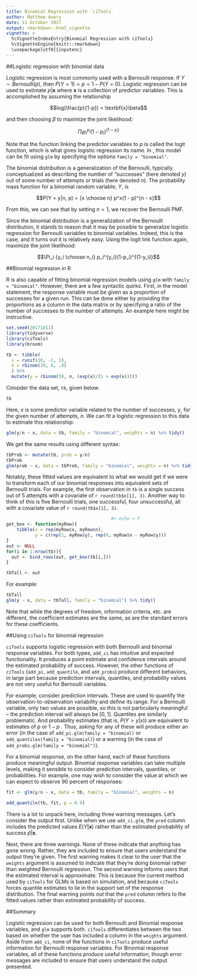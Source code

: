 ```yaml
---
title: Binomial Regression with `ciTools`
author: Matthew Avery
date: 11 October 2017
output: rmarkdown::html_vignette 
vignette: >
  %\VignetteIndexEntry{Binomial Regression with ciTools}
  %\VignetteEngine{knitr::rmarkdown}
  \usepackage[utf8]{inputenc}
---
```


##Logistic regression with binomial data

Logistic regression is most commonly used with a Bernoulli
response. If $Y \sim Bernoulli(p)$, then $P(Y = 1) = p = 1 - P(Y =
0)$. Logistic regression can be used to estimate $p|\textbf{x}$
where $\textbf{x}$ is a collection of predictor variables. This is
accomplished by assuming the relationship

$$log(\frac{p}{1-p}) = \textbf{x}\beta$$

and then choosing $\beta$ to maximize the joint likelihood:

$$\Pi_i p_i^{y_i}(1-p_i)^{(1-y_i)}$$ 

Note that the function linking the predictor variables to $p$ is
called the logit function, which is what gives logistic regression
its name. In \textbf{R}, this model can be fit using `glm` by
specifying the options `family = "binomial"`.

The binomial distribution is a generalization of the Bernoulli,
typically conceptualized as describing the number of "successes"
(here denoted $y$) out of some number of attempts or trials (here
denoted $n$). The probability mass function for a binomial random
variable, $Y$, is

 $$P(Y = y|n, p) = {x \choose n} p^x(1 - p)^{n - x}$$

From this, we can see that by setting $n = 1$, we recover the Bernoulli PMF. 

Since the binomial distribution is a generalization of the
Bernoulli distribution, it stands to reason that it may be possible
to generalize logistic regression for Bernoulli variables to
binomial variables. Indeed, this is the case, and it turns out it
is relatively easy. Using the logit link function again, maximize
the joint likelihood:

 $$\Pi_i {y_i \choose n_i} p_i^{y_i}(1-p_i)^{(1-y_i)}$$ 
 
##Binomial regression in R
 
R is also capable of fitting binomial regression models using `glm`
with `family = "binomial"`. However, there are a few syntactic
quirks. First, in the model statement, the response variable must
be given as a proportion of successes for a given run. This can be
done either by providing the proportions as a column in the data
matrix or by specifying a ratio of the number of successes to the
number of attempts. An example here might be instructive.

```r
set.seed(20171011)
library(tidyverse)
library(ciTools)
library(broom)
```

```r
tb <- tibble(
  x = runif(30, -1, 1),
  n = rbinom(30, 6, .8)
  ) %>%
  mutate(y = rbinom(30, n, (exp(x)/(1 + exp(x)))))
```

Consider the data set, `tb`, given below. 

```r
tb
```

Here, $x$ is some predictor variable related to the number of
successes, $y$, for the given number of attempts, $n$. We can fit a
logistic regression to this data to estimate this relationship:

```r
glm(y/n ~ x, data = tb, family = "binomial", weights = n) %>% tidy()
```

We get the same results using different syntax:

```r
tbProb <- mutate(tb, prob = y/n)
tbProb
glm(prob ~ x, data = tbProb, family = "binomial", weights = n) %>% tidy()
```

Notably, these fitted values are equivalent to what we would get if
we were to transform each of our binomial responses into equivalent
sets of Bernoulli trials. For example, the first observation in
`tb` is a single success out of 5 attempts with a covariate of `r
round(tb$x[1], 3)`.  Another way to think of this is five Bernoulli
trials, one successful, four unsuccessful, all with a covariate
value of `r round(tb$x[1], 3)`.

```r
                                        #+ echo = F
get_box <- function(myRow){
    tibble(x = rep(myRow$x, myRow$n),
           y = c(rep(1, myRow$y), rep(0, myRow$n - myRow$y)))
}
out <- NULL
for(i in 1:nrow(tb)){
  out <- bind_rows(out, get_box(tb[i,]))
}

tbTall <- out
```

For example: 

```r
tbTall
glm(y ~ x, data = tbTall, family = "binomial") %>% tidy()
```

Note that while the degrees of freedom, information criteria,
etc. are different, the coefficient estimates are the same, as are
the standard errors for these coefficients.

##Using `ciTools` for binomial regression

`ciTools` supports logistic regression with both Bernoulli and
binomial response variables. For both types, `add_ci` has intuitive
and expected functionality. It produces a point estimate and
confidence intervals around the estimated probability of
success. However, the other functions of `ciTools` (`add_pi`,
`add_quantile`, and `add_probs`) produce different behaviors, in
large part because prediction intervals, quantiles, and probability
values are not very useful for Bernoulli variables.

For example, consider prediction intervals. These are used to
quantify the observation-to-observation variability and define its
range. For a Bernoulli variable, only two values are possible, so
this is not particularly meaningful -- the prediction interval will
always be $[0,1]$. Quantiles are similarly problematic. And
probability estimates (that is, $P(Y>y|x)$) are
equivalent to estimates of $p$ or $1-p$ . Thus, asking for any of
these will produce either an error (in the case of
`add_pi.glm(family =
"binomial)` or `add_quantiles(family = "binomial)`) or a warning
(in the case of `add_probs.glm(family = "binomial")`).

For a binomial response, on the other hand, each of these functions
produce meaningful output. Binomial response variables can take
multiple levels, making it sensible to consider prediction
intervals, quantiles, or probabilities. For example, one may wish
to consider the value at which we can expect to observe 90 percent
of responses:

```r
fit <- glm(y/n ~ x, data = tb, family = "binomial", weights = n)
```



```r
add_quantile(tb, fit, p = 0.9) 
```

There is a lot to unpack here, including three warning
messages. Let's consider the output first. Unlike when we use
`add_ci.glm`, the `pred` column includes the predicted values
$E(Y|\boldsymbol{x})$ rather than the estimated probability of success
$\hat{p}|\boldsymbol{x}$.

Next, there are three warnings. None of these indicate that
anything has gone wrong. Rather, they are included to ensure that
users understand the output they're given. The first warning makes
it clear to the user that the `weights` argument is assumed to
indicate that they're doing binomial rather than weighted Bernoulli
regression. The second warning informs users that the estimated
interval is approximate. This is because the current method used by
`ciTools` for GLMs is based on simulation, and because `ciTools`
forces quantile estimates to lie in the support set of the response
distribution. The final warning points out that the `pred` column
refers to the fitted values rather than estimated probability of
success.

##Summary

Logistic regression can be used for both Bernoulli and Binomial
response variables, and `glm` supports both. `ciTools`
differentiates between the two based on whether the user has
included a column in the `weights` argument. Aside from `add_ci`,
none of the functions in `ciTools` produce useful information for
Bernoulli response variables. For Binomial response variables, all
of these functions produce useful information, though error
messages are included to ensure that users understand the output
presented.
